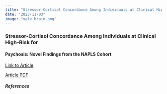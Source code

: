 ```yaml
---
title: "Stressor-Cortisol Concordance Among Individuals at Clinical High-Risk for Psychosis"
date: "2023-11-03"
image: "yale_brain.png"
---
```


### Stressor-Cortisol Concordance Among Individuals at Clinical High-Risk for

#### Psychosis: Novel Findings from the NAPLS Cohort

[Link to Article](https://www.sciencedirect.com/science/article/pii/S0306453020300688?via%3Dihub)

[Article PDF](the_article/cortisol-stress-psychosis.pdf)

##### References
